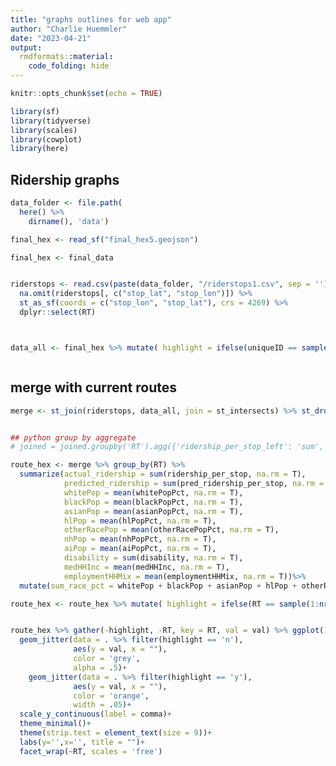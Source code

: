 ```yaml
---
title: "graphs outlines for web app"
author: "Charlie Huemmler"
date: "2023-04-21"
output: 
  rmdformats::material:
    code_folding: hide
---
```


```r
knitr::opts_chunk$set(echo = TRUE)

library(sf)
library(tidyverse)
library(scales)
library(cowplot)
library(here)
```

## Ridership graphs 

```r


data_folder <- file.path(
  here() %>% 
    dirname(), 'data')

final_hex <- read_sf("final_hex5.geojson")

final_hex <- final_data


riderstops <- read.csv(paste(data_folder, "/riderstops1.csv", sep = '')) %>%
  na.omit(riderstops[, c("stop_lat", "stop_lon")]) %>% 
  st_as_sf(coords = c("stop_lon", "stop_lat"), crs = 4269) %>%
  dplyr::select(RT)



data_all <- final_hex %>% mutate( highlight = ifelse(uniqueID == sample(1:615,1), "y","n"))



```

## merge with current routes

```r

merge <- st_join(riderstops, data_all, join = st_intersects) %>% st_drop_geometry()


## python group by aggregate 
# joined = joined.groupby('RT').agg({'ridership_per_stop_left': 'sum', 'pred_ridership_per_stop_left': 'sum', 'whitePop_left': 'mean', 'blackPop_left': 'mean', 'asianPop_left': 'mean', 'hlPop_left': 'mean', 'otherRacePop_left': 'mean', 'nhPop_left': 'mean', 'aiPop_left': 'mean', 'disability_left': 'sum', 'medHHInc_left': 'mean', 'employmentHHMix_left': 'mean'})

route_hex <- merge %>% group_by(RT) %>%
  summarize(actual_ridership = sum(ridership_per_stop, na.rm = T),
            predicted_ridership = sum(pred_ridership_per_stop, na.rm = T),
            whitePop = mean(whitePopPct, na.rm = T),
            blackPop = mean(blackPopPct, na.rm = T),
            asianPop = mean(asianPopPct, na.rm = T),
            hlPop = mean(hlPopPct, na.rm = T),
            otherRacePop = mean(otherRacePopPct, na.rm = T),
            nhPop = mean(nhPopPct, na.rm = T),
            aiPop = mean(aiPopPct, na.rm = T),
            disability = sum(disability, na.rm = T),
            medHHInc = mean(medHHInc, na.rm = T),
            employmentHHMix = mean(employmentHHMix, na.rm = T))%>% 
  mutate(sum_race_pct = whitePop + blackPop + asianPop + hlPop + otherRacePop + nhPop + aiPop)

route_hex <- route_hex %>% mutate( highlight = ifelse(RT == sample(1:nrow(.),1), "y","n"))



```




```r

route_hex %>% gather(-highlight, -RT, key = RT, val = val) %>% ggplot()+
  geom_jitter(data = . %>% filter(highlight == 'n'), 
              aes(y = val, x = ""),
              color = 'grey',
              alpha = .5)+
    geom_jitter(data = . %>% filter(highlight == 'y'), 
              aes(y = val, x = ""),
              color = 'orange',
              width = .05)+
  scale_y_continuous(label = comma)+
  theme_minimal()+
  theme(strip.text = element_text(size = 9))+
  labs(y='',x='', title = "")+
  facet_wrap(~RT, scales = 'free')



```


